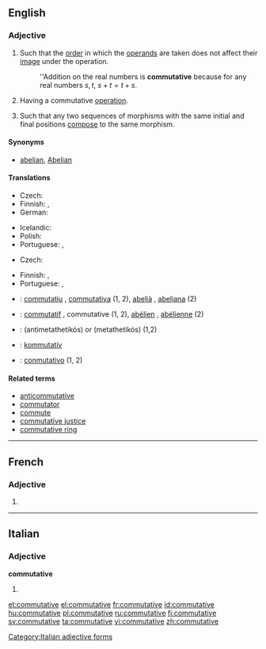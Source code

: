 ==English==

===Adjective===
{{en-adj|-}}

# {{mathematics|of a [[binary]] [[operation]]}} Such that the [[order]] in which the [[operand]]s are taken does not affect their [[image]] under the operation.
#: ''Addition on the real numbers is '''commutative''' because for any real numbers <math>s,t</math>, <math>s+t=t+s</math>.
# {{algebra|of an [[algebraic structure]]}} Having a commutative [[operation]].
# {{mathematics|of a [[diagram]] of [[morphism]]s}} Such that any two sequences of morphisms with the same initial and final positions [[compose]] to the same morphism.

====Synonyms====
* {{sense|of an algebraic structure}} [[abelian]], [[Abelian]]

====Translations====
{{trans-top|mathematics: such that order of operands does not affect result}}
* Czech: {{t-|cs|komutativní|m}}
* Finnish: {{t|fi|kommutatiivinen}}, {{t|fi|vaihdannainen}}
* German: {{t|de|kommutativ}}
{{trans-mid}}
* Icelandic: {{t|is|víxlinn|m}}
* Polish: {{t|pl|przemienny|m}}
* Portuguese: {{t|pt|comutativo|m}}, {{t|pt|comutativa|f}}
{{trans-bottom}}

{{trans-top|algebra: having a commutative operation}}
* Czech: {{t-|cs|komutativní|m}}
{{trans-mid}}
* Finnish: {{t|fi|kommutatiivinen}}, {{t|fi|vaihdannainen}}
* Portuguese: {{t|pt|comutativo|m}}, {{t|pt|comutativa|f}}
{{trans-bottom}}

{{checktrans-top}}
* {{ttbc|ca}}: [[commutatiu]] {{m}}, [[commutativa]] {{f}} (1, 2), [[abelià]] {{m}}, [[abeliana]] {{f}} (2)
* {{ttbc|fr}}: [[commutatif]] {{m}}, commutative {{f}} (1, 2), [[abélien]] {{m}}, [[abélienne]] {{f}} (2)
{{trans-mid}}
* {{ttbc|el}}: {{t|el|αντιμεταθετικός|m}} (antimetathetikós) or {{t|el|μεταθετικός|m}} (metathetikós) (1,2)
* {{ttbc|hu}}: [[kommutatív]]
* {{ttbc|es}}: [[conmutativo]] (1, 2)
{{trans-bottom}}

====Related terms====
* [[anticommutative]]
* [[commutator]]
* [[commute]]
* [[commutative justice]]
* [[commutative ring]]

----

==French==

===Adjective===
{{fr-adj-form|f}}

# {{feminine of|commutatif|lang=fr}}

----

==Italian==

===Adjective===
'''commutative''' {{f}}

# {{feminine plural of|commutativo|lang=it}}

[[Category:Italian adjective forms]]

[[et:commutative]]
[[el:commutative]]
[[fr:commutative]]
[[id:commutative]]
[[hu:commutative]]
[[pl:commutative]]
[[ru:commutative]]
[[fi:commutative]]
[[sv:commutative]]
[[ta:commutative]]
[[vi:commutative]]
[[zh:commutative]]
